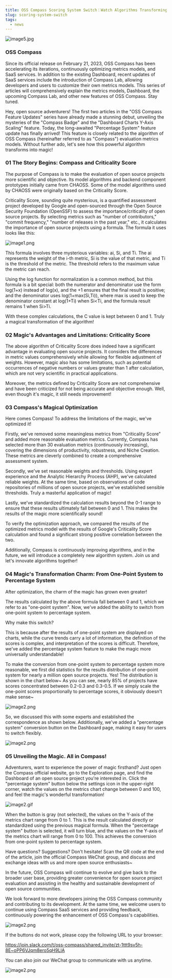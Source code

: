 ```yaml
---
title: OSS Compass Scoring System Switch：Watch Algorithms Transforming into Magic!
slug: scoring-system-switch
tags:
  - news
---
```


![image5.jpg](media/report1.png)

<!--truncate-->

### OSS Compass

Since its official release on February 21, 2023, OSS Compass has been accelerating its iterations, continuously optimizing metrics models, and SaaS services. In addition to the existing Dashboard, recent updates of SaaS services include the introduction of Compass Lab, allowing developers and users to customize their own metrics models. This series of articles will comprehensively explain the metrics models, Dashboard, the upcoming Compass Lab, and other new features of OSS Compass. Stay tuned.

Hey, open source adventurers! The first two articles in the "OSS Compass Feature Updates" series have already made a stunning debut, unveiling the mysteries of the "Compass Badge" and the "Dashboard Charts Y-Axis Scaling" feature. Today, the long-awaited "Percentage System" feature update has finally arrived! This feature is closely related to the algorithm of OSS Compass (hereinafter referred to as "Compass") evaluation metrics models. Without further ado, let's see how this powerful algorithm transforms into magic!

### 01 The Story Begins: Compass and Criticality Score

The purpose of Compass is to make the evaluation of open source projects more scientific and objective. Its model algorithms and backend component prototypes initially came from CHAOSS. Some of the model algorithms used by CHAOSS were originally based on the Criticality Score.

Criticality Score, sounding quite mysterious, is a quantified assessment project developed by Google and open-sourced through the Open Source Security Foundation (OpenSSF) to assess the importance/criticality of open source projects. By selecting metrics such as "number of contributors," "commit frequency," "number of releases in the past year," etc., it calculates the importance of open source projects using a formula. The formula it uses looks like this:

![image1.png](media/01.jpg)

This formula involves three mysterious variables: ai, Si, and Ti. The ai represents the weight of the i-th metric, Si is the value of that metric, and Ti is the threshold of the metric. The threshold refers to the maximum value the metric can reach.

Using the log function for normalization is a common method, but this formula is a bit special: both the numerator and denominator use the form log(1+x) instead of log(x), and the +1 ensures that the final result is positive; and the denominator uses log(1+max(Si,Ti)), where max is used to keep the denominator constant at log(1+Ti) when Si<Ti, and the formula result remains 1 when Si>Ti.

With these complex calculations, the C value is kept between 0 and 1. Truly a magical transformation of the algorithm!

### 02 Magic's Advantages and Limitations: Criticality Score

The above algorithm of Criticality Score does indeed have a significant advantage in evaluating open source projects. It considers the differences in metric values comprehensively while allowing for flexible adjustment of weights. However, magic also has some limitations, such as potential occurrences of negative numbers or values greater than 1 after calculation, which are not very scientific in practical applications.

Moreover, the metrics defined by Criticality Score are not comprehensive and have been criticized for not being accurate and objective enough. Well, even though it's magic, it still needs improvement!

### 03 Compass's Magical Optimization

Here comes Compass! To address the limitations of the magic, we've optimized it!

Firstly, we've removed some meaningless metrics from "Criticality Score" and added more reasonable evaluation metrics. Currently, Compass has selected more than 30 evaluation metrics (continuously increasing), covering the dimensions of productivity, robustness, and Niche Creation. These metrics are cleverly combined to create a comprehensive assessment system.

Secondly, we've set reasonable weights and thresholds. Using expert experience and the Analytic Hierarchy Process (AHP), we've calculated reliable weights. At the same time, based on observations of code repositories of millions of open source projects, we've established sensible thresholds. Truly a masterful application of magic!

Lastly, we've standardized the calculation results beyond the 0-1 range to ensure that these results ultimately fall between 0 and 1. This makes the results of the magic more scientifically sound!

To verify the optimization approach, we compared the results of the optimized metrics model with the results of Google's Criticality Score calculation and found a significant strong positive correlation between the two.

Additionally, Compass is continuously improving algorithms, and in the future, we will introduce a completely new algorithm system. Join us and let's innovate algorithms together!

### 04 Magic's Transformation Charm: From One-Point System to Percentage System

After optimization, the charm of the magic has grown even greater!

The results calculated by the above formula fall between 0 and 1, which we refer to as "one-point system". Now, we've added the ability to switch from one-point system to percentage system.

Why make this switch?

This is because after the results of one-point system are displayed on charts, while the curve trends carry a lot of information, the definition of the scores is complex, and interpretation of the scores is difficult. Therefore, we've added the percentage system feature to make the magic more universally understandable!

To make the conversion from one-point system to percentage system more reasonable, we first did statistics for the results distribution of one-point system for nearly a million open source projects. Yes! The distribution is shown in the chart below~ As you can see, nearly 85% of projects have scores concentrated between 0.2-0.3 and 0.3-0.5. If we simply scale the one-point scores proportionally to percentage scores, it obviously doesn't make sense~

![image2.png](media/02.png)

So, we discussed this with some experts and established the correspondence as shown below. Additionally, we've added a "percentage system" conversion button on the Dashboard page, making it easy for users to switch flexibly.

![image2.png](media/03.png)

### 05 Unveiling the Magic. All in Compass!

Adventurers, want to experience the power of magic firsthand? Just open the Compass official website, go to the Exploration page, and find the Dashboard of an open source project you're interested in. Click the "percentage system" button below the settings icon in the upper-right corner, watch the values on the metrics chart change between 0 and 100, and feel the magic's wonderful transformation!

![image2.gif](media/p1.png)

When the button is gray (not selected), the values on the Y-axis of the metrics chart range from 0 to 1. This is the result calculated directly or standardized using the previous magical formula. When the "percentage system" button is selected, it will turn blue, and the values on the Y-axis of the metrics chart will range from 0 to 100. This achieves the conversion from one-point system to percentage system.

Have questions? Suggestions? Don't hesitate! Scan the QR code at the end of the article, join the official Compass WeChat group, and discuss and exchange ideas with us and more open source enthusiasts~

In the future, OSS Compass will continue to evolve and give back to the broader user base, providing greater convenience for open source project evaluation and assisting in the healthy and sustainable development of open source communities.

We look forward to more developers joining the OSS Compass community and contributing to its development. At the same time, we welcome users to continue using Compass SaaS services and providing feedback, continuously powering the enhancement of OSS Compass's capabilities.

![image2.png](media/slack.jpg)

If the buttons do not work, please copy the following URL to your browser:

https://join.slack.com/t/oss-compass/shared_invite/zt-1ttt9sv5h-8E~oPP6VJqm8ero5qH9LlA

You can also join our WeChat group to communicate with us anytime.

![image2.png](media/we.jpg)
